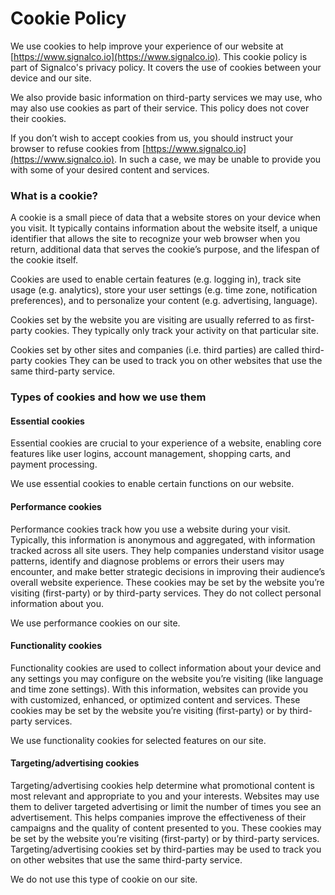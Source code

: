 # Cookie Policy

We use cookies to help improve your experience of our website at [https://www.signalco.io](https://www.signalco.io). This cookie policy is part of Signalco's privacy policy. It covers the use of cookies between your device and our site.

We also provide basic information on third-party services we may use, who may also use cookies as part of their service. This policy does not cover their cookies.

If you don’t wish to accept cookies from us, you should instruct your browser to refuse cookies from [https://www.signalco.io](https://www.signalco.io). In such a case, we may be unable to provide you with some of your desired content and services.

### What is a cookie?

A cookie is a small piece of data that a website stores on your device when you visit. It typically contains information about the website itself, a unique identifier that allows the site to recognize your web browser when you return, additional data that serves the cookie’s purpose, and the lifespan of the cookie itself.

Cookies are used to enable certain features (e.g. logging in), track site usage (e.g. analytics), store your user settings (e.g. time zone, notification preferences), and to personalize your content (e.g. advertising, language).

Cookies set by the website you are visiting are usually referred to as first-party cookies. They typically only track your activity on that particular site.

Cookies set by other sites and companies (i.e. third parties) are called third-party cookies They can be used to track you on other websites that use the same third-party service.

### Types of cookies and how we use them

#### Essential cookies

Essential cookies are crucial to your experience of a website, enabling core features like user logins, account management, shopping carts, and payment processing.

We use essential cookies to enable certain functions on our website.

#### Performance cookies

Performance cookies track how you use a website during your visit. Typically, this information is anonymous and aggregated, with information tracked across all site users. They help companies understand visitor usage patterns, identify and diagnose problems or errors their users may encounter, and make better strategic decisions in improving their audience’s overall website experience. These cookies may be set by the website you’re visiting (first-party) or by third-party services. They do not collect personal information about you.

We use performance cookies on our site.

#### Functionality cookies

Functionality cookies are used to collect information about your device and any settings you may configure on the website you’re visiting (like language and time zone settings). With this information, websites can provide you with customized, enhanced, or optimized content and services. These cookies may be set by the website you’re visiting (first-party) or by third-party services.

We use functionality cookies for selected features on our site.

#### Targeting/advertising cookies

Targeting/advertising cookies help determine what promotional content is most relevant and appropriate to you and your interests. Websites may use them to deliver targeted advertising or limit the number of times you see an advertisement. This helps companies improve the effectiveness of their campaigns and the quality of content presented to you. These cookies may be set by the website you’re visiting (first-party) or by third-party services. Targeting/advertising cookies set by third-parties may be used to track you on other websites that use the same third-party service.

We do not use this type of cookie on our site.
